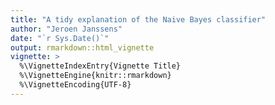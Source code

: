 ```yaml
---
title: "A tidy explanation of the Naive Bayes classifier"
author: "Jeroen Janssens"
date: "`r Sys.Date()`"
output: rmarkdown::html_vignette
vignette: >
  %\VignetteIndexEntry{Vignette Title}
  %\VignetteEngine{knitr::rmarkdown}
  %\VignetteEncoding{UTF-8}
---
```


<!-- # https://en.wikipedia.org/wiki/Bayesian_inference -->



<!-- ```{r, results="hide", message=FALSE, warning=FALSE} -->
<!-- library(tidyverse) -->
<!-- ``` -->

<!-- ## Even tidier data -->

<!-- Tidy data is  -->
<!-- Each variable is a column -->
<!-- Each observation is a row -->
<!-- Each type of observational unit is a table -->

<!-- In that sense, iris is already tidy. -->
<!-- But we will go one step further, where each measurement because a row. -->
<!-- This may seem odd at first.  -->
<!-- Makes the use of the functions in dplyr and tidyr possible. -->
<!-- Just like a data frame of tidy text, one token per row: -->

<!-- ```{r} -->
<!-- library(tidytext) -->
<!-- library(janeaustenr) -->
<!-- words <- austen_books() %>% -->
<!--   unnest_tokens(word, text) %>% -->
<!--   group_by(book, word) %>% -->
<!--   summarize(n = n()) %>% -->
<!--   ungroup() %>% -->
<!--   bind_tf_idf(word, book, n) %>% -->
<!--   select(book, word, tf_idf) %>% -->
<!--   arrange(desc(tf_idf)) -->
<!-- ``` -->

<!-- ```{r, echo = FALSE} -->
<!-- knitr::kable(head(words, 10), caption = "First ten rows of data frame `flowers`.") -->
<!-- ``` -->



<!-- From observations to a data frame of measurements -->

<!-- ```{r} -->
<!-- data(iris) -->
<!-- flowers <- iris %>% -->
<!--   as_data_frame() %>% -->
<!--   janitor::clean_names() %>% -->
<!--   rename(class = species) -->
<!-- ``` -->

<!-- ```{r, echo = FALSE} -->
<!-- knitr::kable(head(iris, 5), caption = "First five rows of data frame `flowers`.") -->
<!-- ``` -->


<!-- ```{r, results="hide", message=FALSE, warning=FALSE} -->
<!-- # Create tidy data set -->
<!-- measurements <- iris %>% -->
<!--   mutate(id = row_number()) %>% -->
<!--   gather(key = feature, value = value, -id, -class) %>% -->
<!--   select(id, feature, value, class) %>% -->
<!--   arrange(id) -->
<!-- ``` -->

<!-- ```{r, echo = FALSE} -->
<!-- knitr::kable(head(flower_measurements, 8), caption = "First eight rows of data frame `measurements`.") -->
<!-- ``` -->







<!-- ## Bayes theorem -->

<!-- $$ p(\textrm{class} \mid \textrm{data}) = \frac{p(\textrm{data} \mid \textrm{class}) \times p(\textrm{class})}{p(\textrm{data})} $$ -->

<!-- * $\textrm{class}$ is a particular class (e.g. setosa) -->
<!-- * $\textrm{data}$ are the feature values of a data point  -->
<!-- * $p(\textrm{class} \mid \textrm{data})$ is called the posterior -->
<!-- * $p(\textrm{data}  \mid \textrm{class})$ is called the likelihood -->
<!-- * $p(\textrm{class})$ is called the prior -->
<!-- * $p(\textrm{data})$ is called the marginal probability -->

<!-- ## Naive Bayes classifier -->

<!-- $$ p(data \mid \textrm{setosa}) = p(\textrm{setosa}) \\ \times p(\textrm{sepal_length} \mid \textrm{setosa}) \times p(\textrm{sepal_width} \mid \textrm{setosa}) \\ \times p(\textrm{petal_length} \mid \textrm{setosa}) \times p(\textrm{petal_width} \mid \textrm{setosa}) $$  -->

<!-- * Features are independent -->
<!-- * Denominator is ignored -->
<!-- * One equation per class -->
<!-- * Maximum numerator postorior is important -->

<!-- ## Visualize features -->

<!-- ```{r, echo=FALSE} -->
<!-- ggplot(df, aes(value, fill = class)) + -->
<!--   geom_density(alpha = 0.6) + -->
<!--   facet_grid(feature ~ ., scales = "free_y") -->
<!-- ``` -->


<!-- ## Gaussian Naive Bayes -->

<!-- $$p(x=v \mid c)=\frac{1}{\sqrt{2\pi\sigma^2_c}}\,e^{ -\frac{(v-\mu_c)^2}{2\sigma^2_c} }$$ -->

<!-- ```{r} -->
<!-- values <- c(1, 3, 2, 3, 2, 3, 1, 4) -->
<!-- v <- 4.1 -->
<!-- 1 / (sqrt(2 * pi * var(values))) * exp(-(v - mean(values))^2 / (2 * var(values))) -->
<!-- v <- 2.5 -->
<!-- 1 / (sqrt(2 * pi * var(values))) * exp(-(v - mean(values))^2 / (2 * var(values))) -->
<!-- ``` -->

<!-- ## Compute $\mu$ and $\sigma$ from training data -->

<!-- ```{r} -->
<!-- # Split the data -->
<!-- train_ids <- data_frame(id = sample(max(df$id), max(df$id) * 0.8)) -->
<!-- head(train_ids, 3) -->
<!-- df_train <- semi_join(df, train_ids, by = "id") -->
<!-- df_test <- anti_join(df, train_ids, by = "id") -->

<!-- # Compute mean and variance for each species and each feature -->
<!-- stats <- df_train %>% -->
<!--   group_by(class, feature) %>% -->
<!--   summarize(average = mean(value), variance = var(value)) %>% -->
<!--   ungroup() -->
<!-- ``` -->


<!-- ## Compute $\mu$ and $\sigma$ from training data -->

<!-- ```{r, echo = FALSE} -->
<!-- knitr::kable(head(stats)) -->
<!-- ``` -->


<!-- ## Visualize transformed values with test point -->

<!-- ```{r, eval=FALSE} -->
<!-- crossing(feature = unique(df$feature), value = seq(0, 8, by = 0.01)) %>% -->
<!--   inner_join(stats, by = "feature") %>% -->
<!--   mutate(p = 1 / (sqrt(2 * pi * variance)) * exp((-(value - average)^2) / (2 * variance))) %>% -->
<!--   ggplot(aes(value, p, fill = class)) + geom_density(stat = "identity", alpha = 0.6) + -->
<!--   geom_point(data = test_point, aes(value), y = 0) + facet_grid(feature ~ .) -->
<!-- test_point <- filter(df, id == min(df_test$id)) -->
<!-- ``` -->

<!-- ```{r, echo=FALSE} -->
<!-- test_point <- filter(df, id == min(df_test$id)) -->
<!-- knitr::kable(test_point) -->
<!-- ``` -->

<!-- ## Visualize transformed values with test point -->

<!-- ```{r, echo=FALSE} -->
<!-- test_point <- filter(df, id == min(df_test$id)) -->
<!-- crossing(feature = unique(df$feature), -->
<!--          value = seq(0, 8, by = 0.01)) %>% -->
<!--   inner_join(stats, by = "feature") %>% -->
<!--   mutate(p = 1 / (sqrt(2 * pi * variance)) * exp((-(value - average)^2) / (2 * variance))) %>% -->
<!--   ggplot(aes(value, p, fill = class)) + -->
<!--   geom_density(stat = "identity", alpha = 0.6) + -->
<!--   geom_point(data = test_point, aes(value), y = 0) + -->
<!--   facet_grid(feature ~ .) -->
<!-- ``` -->

<!-- ## Compute likelihoods of test data -->

<!-- ```{r} -->
<!-- likelihoods <- df_test %>% select(-class) %>% -->
<!--   inner_join(stats, by = "feature") %>% -->
<!--   mutate(p = 1 / (sqrt(2 * pi * variance)) * exp((-(value - average)^2) / (2 * variance))) -->
<!-- filter(likelihoods, id == min(df_test$id)) -->
<!-- ``` -->


<!-- ## Compute total likelihood -->

<!-- ```{r} -->
<!-- likelihood <- -->
<!--   likelihoods %>% -->
<!--   group_by(id, class) %>% -->
<!--   summarise(likelihood = prod(p)) %>% -->
<!--   ungroup() -->

<!-- head(likelihood, n = 6) -->
<!-- ``` -->

<!-- ## Compute priors $p(\textrm{class})$ -->

<!-- ```{r} -->
<!-- priors <- df_train %>% -->
<!--   group_by(class) %>% -->
<!--   summarise(prior = n() / nrow(df_train)) -->
<!-- ``` -->

<!-- ```{r, echo=FALSE} -->
<!-- knitr::kable(priors) -->
<!-- ``` -->

<!-- ## Compute unnormalized posterior -->

<!-- ```{r} -->
<!-- posteriors <- -->
<!--   likelihood %>% -->
<!--   inner_join(priors, by = "class") %>% -->
<!--   mutate(posterior = prior * likelihood) -->

<!-- head(posteriors, n = 6) -->
<!-- ``` -->


<!-- ## Select for each id the class with highest posterior -->

<!-- ```{r} -->
<!-- predictions <- -->
<!--   posteriors %>% -->
<!--   arrange(desc(posterior)) %>% -->
<!--   group_by(id) %>% -->
<!--   summarize(prediction = first(class), -->
<!--             posterior = first(posterior)) -->

<!-- sample_n(predictions, 6) -->
<!-- ``` -->

<!-- ## In summary, Naive Bayes -->

<!-- * Works with missing data -->
<!-- * Supports more than two classes -->
<!-- * Has no parameters -->

